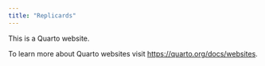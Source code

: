 ```yaml
---
title: "Replicards"
---
```


This is a Quarto website.

To learn more about Quarto websites visit <https://quarto.org/docs/websites>.
